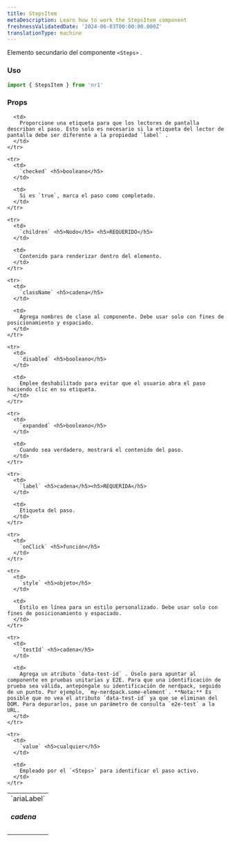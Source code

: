 ```yaml
---
title: StepsItem
metaDescription: Learn how to work the StepsItem component
freshnessValidatedDate: '2024-06-03T00:00:00.000Z'
translationType: machine
---
```


Elemento secundario del componente `<Steps>` .

### Uso

```js
import { StepsItem } from 'nr1'
```

### Props

<table>
  <tbody>
    <tr>
      <td>
        `ariaLabel` <h5>cadena</h5>
      </td>

      <td>
        Proporcione una etiqueta para que los lectores de pantalla describan el paso. Esto solo es necesario si la etiqueta del lector de pantalla debe ser diferente a la propiedad `label` .
      </td>
    </tr>

    <tr>
      <td>
        `checked` <h5>booleano</h5>
      </td>

      <td>
        Si es `true`, marca el paso como completado.
      </td>
    </tr>

    <tr>
      <td>
        `children` <h5>Nodo</h5> <h5>REQUERIDO</h5>
      </td>

      <td>
        Contenido para renderizar dentro del elemento.
      </td>
    </tr>

    <tr>
      <td>
        `className` <h5>cadena</h5>
      </td>

      <td>
        Agrega nombres de clase al componente. Debe usar solo con fines de posicionamiento y espaciado.
      </td>
    </tr>

    <tr>
      <td>
        `disabled` <h5>booleano</h5>
      </td>

      <td>
        Emplee deshabilitado para evitar que el usuario abra el paso haciendo clic en su etiqueta.
      </td>
    </tr>

    <tr>
      <td>
        `expanded` <h5>booleano</h5>
      </td>

      <td>
        Cuando sea verdadero, mostrará el contenido del paso.
      </td>
    </tr>

    <tr>
      <td>
        `label` <h5>cadena</h5><h5>REQUERIDA</h5>
      </td>

      <td>
        Etiqueta del paso.
      </td>
    </tr>

    <tr>
      <td>
        `onClick` <h5>función</h5>
      </td>
    </tr>

    <tr>
      <td>
        `style` <h5>objeto</h5>
      </td>

      <td>
        Estilo en línea para un estilo personalizado. Debe usar solo con fines de posicionamiento y espaciado.
      </td>
    </tr>

    <tr>
      <td>
        `testId` <h5>cadena</h5>
      </td>

      <td>
        Agrega un atributo `data-test-id` . Úselo para apuntar al componente en pruebas unitarias y E2E. Para que una identificación de prueba sea válida, antepóngale su identificación de nerdpack, seguido de un punto. Por ejemplo, `my-nerdpack.some-element`. **Nota:** Es posible que no vea el atributo `data-test-id` ya que se eliminan del DOM. Para depurarlos, pase un parámetro de consulta `e2e-test` a la URL.
      </td>
    </tr>

    <tr>
      <td>
        `value` <h5>cualquier</h5>
      </td>

      <td>
        Empleado por el `<Steps>` para identificar el paso activo.
      </td>
    </tr>
  </tbody>
</table>
